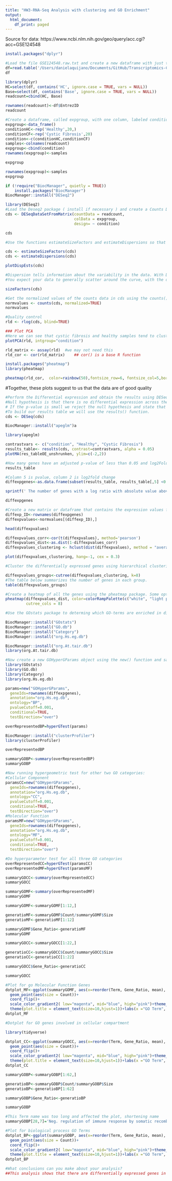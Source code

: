 ```yaml
---
title: "HW3-RNA-Seq Analysis with clustering and GO Enrichment"
output:
  html_document:
    df_print: paged
---
```


Source for data: https://www.ncbi.nlm.nih.gov/geo/query/acc.cgi?acc=GSE124548
```r
install.packages("dplyr")
```

```r
#Load the file GSE124548.raw.txt and create a new dataframe with just the columns with the raw counts for healthy (HC) and CF patients before treatment (Base) and call it readcount. Use the third column (EntrezID) in the original file as the rownames of readcount.
df=read.table('/Users/danielaquijano/Documents/GitHub/Transcriptomics-Course-Projects/source_files/GSE124548.raw.fixed.txt', sep = '\t',header =TRUE)
df
```

```r
library(dplyr) 
HC=select(df, contains('HC', ignore.case = TRUE, vars = NULL))
Base=select(df, contains('Base', ignore.case = TRUE, vars = NULL))
readcount=cbind(HC, Base)
```

```r
rownames(readcount)<-df$EntrezID
readcount
```
```r
#Create a dataframe, called expgroup, with one column, labeled condition, that correctly assigns which column is healthy and which is CF. Use the column names of readcount as rownames of expgroup.
expgroup<-data_frame()
conditionHC<-rep('Healthy',20,)
conditionCF<-rep('Cystic Fibrosis',20)
condition<-c(conditionHC,conditionCF)
samples<-colnames(readcount)
expgroup<-cbind(condition)
rownames(expgroup)<-samples
```


```r
expgroup
```


```r
rownames(expgroup)<-samples
expgroup
```
```r
if (!require("BiocManager", quietly = TRUE))
    install.packages("BiocManager")
BiocManager::install("DESeq2")
```


```r
library(DESeq2)
#Load the Deseq2 package ( install if necessary ) and create a Counts Dataset Matrix using the command DESeqDataSetFromMatrix() and call it cds.
cds <- DESeqDataSetFromMatrix(countData = readcount,
                              colData = expgroup,
                              design= ~ condition)
```


```r
cds
```
```r
#Use the functions estimateSizeFactors and estimateDispersions so that Deseq2 can correct for size of library and estimates the dispersion. Plot the dispersion using plotDispEsts. What does the graph tell you?

```

```r
cds <- estimateSizeFactors(cds)
cds <- estimateDispersions(cds)
```

```r
plotDispEsts(cds)
```
```r
#Dispersion tells information about the variability in the data. With DESeq2 the dispersion is higher for small mean counts and lower for large mean counts. The idea behind fitting a curve to the data is that different genes will have different scales of biological variability, but, over all genes, there will be a distribution of reasonable estimates of dispersion.This curve is displayed as a red line in the figure below, which plots the estimate for the expected dispersion value for genes of a given expression strength. Shrinking the values toward the curve could result in false positives, so these values are not shrunken. These genes are shown surrounded by blue circles below.
#You expect your data to generally scatter around the curve, with the dispersion decreasing with increasing mean expression levels.
```
```r
sizeFactors(cds)
```
```r
#Get the normalized values of the counts data in cds using the counts() function with option normalized=T and call this normvalues.
normvalues <- counts(cds, normalized=TRUE)
normvalues
```
```r
#Quality control
rld <- rlog(cds, blind=TRUE)
```


```r
### Plot PCA 
#Here we can see that cystic fibrosis and healthy samples tend to cluster together and PCA shows separation between the two groups. 
plotPCA(rld, intgroup="condition")
```
```r
rld_matrix <- assay(rld)  #we may not need this
rld_cor <- cor(rld_matrix)    ## cor() is a base R function
```
```r
install.packages("pheatmap")
library(pheatmap)

```
```r
pheatmap(rld_cor,  color=rainbow(50),fontsize_row=6, fontsize_col=5,border_color=NA)
```
 #Together, these plots suggest to us that the data are of good quality
```r
#Perform the Differential expression and obtain the results using DESeq and results functions.
#Null hypothesis is that there is no differential expression across the two sample groups (LFC == 0).
# If the p-value is small we reject the null hypothesis and state that there is evidence against the null (i.e. the gene is differentially expressed).
#To build our results table we will use the results() function. 
cds <- DESeq(cds)

```
```r
BiocManager::install("apeglm")a

library(apeglm)
```

```r
contrastvars <- c("condition", "Healthy", "Cystic Fibrosis")
results_table<- results(cds, contrast=contrastvars, alpha = 0.05)
plotMA(res_tableOE_unshrunken, ylim=c(-2,2))
```

```r
#How many genes have an adjusted p-value of less than 0.05 and log2FoldChange greater than 1 or less than -1 ? Save this list of genes as diffexpgenes
results_table
```
```r
#Column 5 is pvalue, column 2 is log2fold change
diffexpgenes<-as.data.frame(subset(results_table, results_table[,5] <0.05  & results_table[,2] < -1 | results_table[,2] > 1  ))
```
```r
sprintf(' The number of genes with a log ratio with absolute value above 1 and p value less than 0.05 is %s', nrow(diffexpgenes))
```

```r
diffexpgenes
```

```r
#Create a new matrix or dataframe that contains the expression values from normvalues for just the diffexpgenes and call it diffexpvalues.
diffexp_ID<-rownames(diffexpgenes)
diffexpvalues<-normvalues[(diffexp_ID),]
```


```r
head(diffexpvalues)

```
```r
diffexpvalues_corr<-cor(t(diffexpvalues), method='pearson')
diffexpvalues_dist<-as.dist(1-diffexpvalues_corr)
diffexpvalues_clustering <- hclust(dist(diffexpvalues), method = "average")

```
```r
plot(diffexpvalues_clustering, hang=-1, cex = 0.3)
```

```r
#Cluster the differentially expressed genes using hierarchical clustering and use the cutree function to create 8 groups. How many genes are in each group?

diffexpvalues_groups<-cutree(diffexpvalues_clustering, k=8)
#The table below summarizes the number of genes in each group.
table(diffexpvalues_groups)
```

```r
#Create a heatmap of all the genes using the pheatmap package. Some options you should pay attention to are: - scale ( scaling gene values shows expression pattern changes rather than magnitude) - cluster_rows ( define how the rows should be clustered) - annotation_col ( color code the different samples based on a category- health or cf) - annotation_row ( color code the different genes based on the cluster they belong to)
pheatmap(diffexpvalues_dist, color=colorRampPalette(c("white", "light pink", "purple"))(50), cutree_rows = 8,
         cutree_cols = 8)
```


```r
#Use the GOstats package to determing which GO-terms are enriched in diffexpgenes. To do this you will need to install the following packages from #Bioconductor:

BiocManager::install("GOstats")
BiocManager::install("GO.db")
BiocManager::install("Category")
BiocManager::install("org.Hs.eg.db")
```
```r
BiocManager::install("org.At.tair.db")
library(org.At.tair.db)
```

```r
#Now create a new GOHyperGParams object using the new() function and save it as variable called params. The geneIds is diffexpgenes. These should be the EntrezIDs we made into rownames in the beginning. The universeGeneIds is the rownames of readcount. The annotation is org.Hs.eg and the ontology we are going to use is BP with a pvaluecutoff of 0.001 and our testDirection is over.
library(GOstats)
library(GO.db)
library(Category)
library(org.Hs.eg.db)

params=new("GOHyperGParams", 
  geneIds=rownames(diffexpgenes), 
  annotation="org.Hs.eg.db", 
  ontology="BP", 
  pvalueCutoff=0.001, 
  conditional=TRUE, 
  testDirection="over")
```
```r
overRepresentedBP=hyperGTest(params)

```

```r
BiocManager::install("clusterProfiler")
library(clusterProfiler)
```


```r
overRepresentedBP
```
```r
summaryGOBP<-summary(overRepresentedBP)
summaryGOBP
```
```r
#Now running hypergeometric test for other two GO categories:
#Cellular Component
paramsCC=new("GOHyperGParams", 
  geneIds=rownames(diffexpgenes), 
  annotation="org.Hs.eg.db", 
  ontology="CC", 
  pvalueCutoff=0.001, 
  conditional=TRUE, 
  testDirection="over")
#Molecular Function
paramsMF=new("GOHyperGParams", 
  geneIds=rownames(diffexpgenes), 
  annotation="org.Hs.eg.db", 
  ontology="MF", 
  pvalueCutoff=0.001, 
  conditional=TRUE, 
  testDirection="over")
```

```r
#Do hyperparameter test for all three GO categories
overRepresentedCC=hyperGTest(paramsCC)
overRepresentedMF=hyperGTest(paramsMF)
```
```r
summaryGOCC<-summary(overRepresentedCC)
summaryGOCC
```
```r
summaryGOMF<-summary(overRepresentedMF)
summaryGOMF
```
```r
summaryGOMF<-summaryGOMF[1:12,]
```
```r
generatioMF<-summaryGOMF$Count/summaryGOMF$Size
generatioMF<-generatioMF[1:12]
```
```r
summaryGOMF$Gene_Ratio<-generatioMF
summaryGOMF
```


```r
summaryGOCC<-summaryGOCC[1:22,]
```
```r
generatioCC<-summaryGOCC$Count/summaryGOCC$Size
generatioCC<-generatioCC[1:22]
```
```r
summaryGOCC$Gene_Ratio<-generatioCC

```
```r
summaryGOCC
```
```r
#Plot for go Molecular Function Genes
dotplot_MF<-ggplot(summaryGOMF, aes(x=reorder(Term, Gene_Ratio, mean), y=Gene_Ratio, color=Pvalue)) +
  geom_point(aes(size = Count))+
  coord_flip()+
  scale_color_gradient2( low="magenta", mid="blue", high="pink")+theme_bw()+ggtitle("Enriched GO genes for Molecular Function")+
  theme(plot.title = element_text(size=10,hjust=1))+labs(x ="GO Term", y = "Gene Ratio")
dotplot_MF
```


```r
#Dotplot for GO genes involved in cellular compartment

library(tidyverse)

dotplot_CC<-ggplot(summaryGOCC, aes(x=reorder(Term, Gene_Ratio, mean), y=Gene_Ratio, color=Pvalue)) +
  geom_point(aes(size = Count))+
  coord_flip()+
  scale_color_gradient2( low="magenta", mid="blue", high="pink")+theme_bw()+ggtitle("Enriched GO genes for cellular compartment")+
  theme(plot.title = element_text(size=10,hjust=1))+labs(x ="GO Term", y = "Gene Ratio")
dotplot_CC
```


```r
summaryGOBP<-summaryGOBP[1:62,]
```
```r
generatioBP<-summaryGOBP$Count/summaryGOBP$Size
generatioBP<-generatioBP[1:62]
```
```r
summaryGOBP$Gene_Ratio<-generatioBP

```
```r
summaryGOBP
```
```r
#This Term name was too long and affected the plot, shortening name 
summaryGOBP[28,7]='Neg. regulation of immune response by somatic recombination of immune receptors'
```


```r
#Plot for biological process GO Terms
dotplot_BP<-ggplot(summaryGOBP, aes(x=reorder(Term, Gene_Ratio, mean), y=Gene_Ratio, color=Pvalue)) +
  geom_point(aes(size = Count))+
  coord_flip()+
  scale_color_gradient2( low="magenta", mid="blue", high="pink")+theme_bw()+ggtitle("Top 30 enriched GO genes for biological process")+
  theme(plot.title = element_text(size=10,hjust=1))+labs(x ="GO Term", y = "Gene Ratio")+theme(axis.text.y = element_text(size = 6)) 
dotplot_BP

```


```r
#What conclusions can you make about your analysis?
##This analysis shows that there are differentially expressed genes in those with and without Cystic Fibrosis. Genes associated with the immune response had significantly increased expression. Genes associated with different types of immune cell activation were prevalent in GO category for biological process. The genes in the GO category for cellular ocmpartment were mainly involved in cell-to cell interactions as well as vesicle formation. These were particularly interesting since cystic fibrosis involves the overproduction of mucus so it makes sense that genes associated with secretion are upregulated. Genes associated with molecular function saw upregulation in genes involved in signal transduction. The next step in this analysis is to analyze how a drug treatment affects the gene expression in those with cystic fibrosis. The largest portion of significantly enriched genes with p value under 0.001 was in the biological process category.
```



